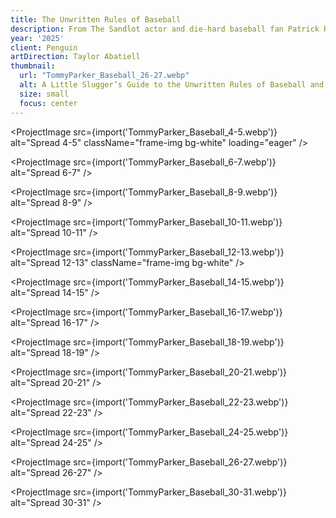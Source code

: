 ```yaml
---
title: The Unwritten Rules of Baseball
description: From The Sandlot actor and die-hard baseball fan Patrick Renna comes practical advice full of wit and humor about baseball (and life) – complete with a customizable dedication page for a very special slugger.
year: '2025'
client: Penguin
artDirection: Taylor Abatiell
thumbnail:
  url: "TommyParker_Baseball_26-27.webp"
  alt: A Little Slugger’s Guide to the Unwritten Rules of Baseball and Life
  size: small
  focus: center
---
```


<ProjectImage
  src={import('TommyParker_Baseball_4-5.webp')}
  alt="Spread 4-5"
  className="frame-img bg-white"
  loading="eager"
/>

<ProjectImage
  src={import('TommyParker_Baseball_6-7.webp')}
  alt="Spread 6-7"
/>

<ProjectImage
  src={import('TommyParker_Baseball_8-9.webp')}
  alt="Spread 8-9"
/>

<ProjectImage
  src={import('TommyParker_Baseball_10-11.webp')}
  alt="Spread 10-11"
/>

<ProjectImage
  src={import('TommyParker_Baseball_12-13.webp')}
  alt="Spread 12-13"
  className="frame-img bg-white"
/>

<ProjectImage
  src={import('TommyParker_Baseball_14-15.webp')}
  alt="Spread 14-15"
/>

<ProjectImage
  src={import('TommyParker_Baseball_16-17.webp')}
  alt="Spread 16-17"
/>

<ProjectImage
  src={import('TommyParker_Baseball_18-19.webp')}
  alt="Spread 18-19"
/>

<ProjectImage
  src={import('TommyParker_Baseball_20-21.webp')}
  alt="Spread 20-21"
/>

<ProjectImage
  src={import('TommyParker_Baseball_22-23.webp')}
  alt="Spread 22-23"
/>

<ProjectImage
  src={import('TommyParker_Baseball_24-25.webp')}
  alt="Spread 24-25"
/>

<ProjectImage
  src={import('TommyParker_Baseball_26-27.webp')}
  alt="Spread 26-27"
/>

<ProjectImage
  src={import('TommyParker_Baseball_30-31.webp')}
  alt="Spread 30-31"
/>